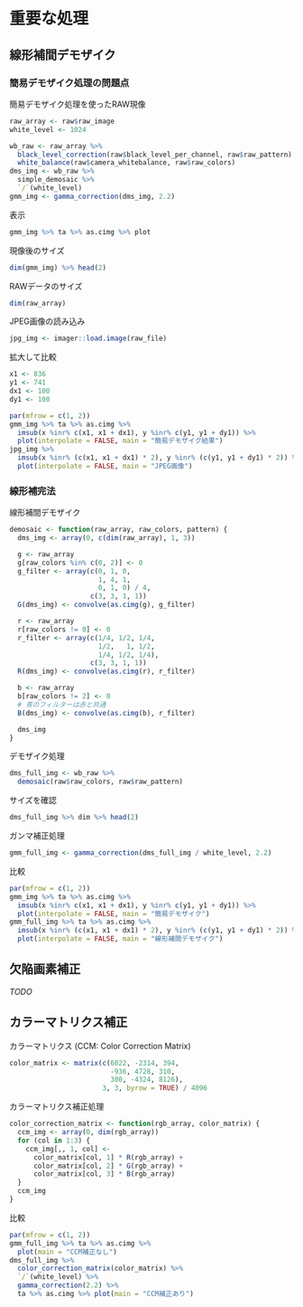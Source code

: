# 重要な処理

## 線形補間デモザイク

### 簡易デモザイク処理の問題点

簡易デモザイク処理を使ったRAW現像

```r
raw_array <- raw$raw_image
white_level <- 1024

wb_raw <- raw_array %>%
  black_level_correction(raw$black_level_per_channel, raw$raw_pattern) %>%
  white_balance(raw$camera_whitebalance, raw$raw_colors)
dms_img <- wb_raw %>%
  simple_demosaic %>%
  `/`(white_level)
gmm_img <- gamma_correction(dms_img, 2.2)
```

表示

```r
gmm_img %>% ta %>% as.cimg %>% plot
```

現像後のサイズ

```r
dim(gmm_img) %>% head(2)
```

RAWデータのサイズ

```r
dim(raw_array)
```

JPEG画像の読み込み

```r
jpg_img <- imager::load.image(raw_file)
```

拡大して比較

```r
x1 <- 836
y1 <- 741
dx1 <- 100
dy1 <- 100

par(mfrow = c(1, 2))
gmm_img %>% ta %>% as.cimg %>%
  imsub(x %inr% c(x1, x1 + dx1), y %inr% c(y1, y1 + dy1)) %>%
  plot(interpolate = FALSE, main = "簡易デモザイク結果")
jpg_img %>%
  imsub(x %inr% (c(x1, x1 + dx1) * 2), y %inr% (c(y1, y1 + dy1) * 2)) %>%
  plot(interpolate = FALSE, main = "JPEG画像")
```

### 線形補完法

線形補間デモザイク

```r
demosaic <- function(raw_array, raw_colors, pattern) {
  dms_img <- array(0, c(dim(raw_array), 1, 3))

  g <- raw_array
  g[raw_colors %in% c(0, 2)] <- 0
  g_filter <- array(c(0, 1, 0,
                      1, 4, 1,
                      0, 1, 0) / 4,
                    c(3, 3, 1, 1))
  G(dms_img) <- convolve(as.cimg(g), g_filter)

  r <- raw_array
  r[raw_colors != 0] <- 0
  r_filter <- array(c(1/4, 1/2, 1/4,
                      1/2,   1, 1/2,
                      1/4, 1/2, 1/4),
                    c(3, 3, 1, 1))
  R(dms_img) <- convolve(as.cimg(r), r_filter)

  b <- raw_array
  b[raw_colors != 2] <- 0
  # 青のフィルターは赤と共通
  B(dms_img) <- convolve(as.cimg(b), r_filter)

  dms_img
}
```

デモザイク処理

```r
dms_full_img <- wb_raw %>%
  demosaic(raw$raw_colors, raw$raw_pattern)
```

サイズを確認

```r
dms_full_img %>% dim %>% head(2)
```

ガンマ補正処理

```r
gmm_full_img <- gamma_correction(dms_full_img / white_level, 2.2)
```

比較

```r
par(mfrow = c(1, 2))
gmm_img %>% ta %>% as.cimg %>%
  imsub(x %inr% c(x1, x1 + dx1), y %inr% c(y1, y1 + dy1)) %>%
  plot(interpolate = FALSE, main = "簡易デモザイク")
gmm_full_img %>% ta %>% as.cimg %>%
  imsub(x %inr% (c(x1, x1 + dx1) * 2), y %inr% (c(y1, y1 + dy1) * 2)) %>%
  plot(interpolate = FALSE, main = "線形補間デモザイク")
```

## 欠陥画素補正

*TODO*

## カラーマトリクス補正

カラーマトリクス (CCM: Color Correction Matrix)

```r
color_matrix <- matrix(c(6022, -2314, 394,
                         -936, 4728, 310,
                         300, -4324, 8126),
                       3, 3, byrow = TRUE) / 4096
```

カラーマトリクス補正処理

```r
color_correction_matrix <- function(rgb_array, color_matrix) {
  ccm_img <- array(0, dim(rgb_array))
  for (col in 1:3) {
    ccm_img[,, 1, col] <-
      color_matrix[col, 1] * R(rgb_array) +
      color_matrix[col, 2] * G(rgb_array) +
      color_matrix[col, 3] * B(rgb_array)
  }
  ccm_img
}
```

比較

```r
par(mfrow = c(1, 2))
gmm_full_img %>% ta %>% as.cimg %>%
  plot(main = "CCM補正なし")
dms_full_img %>%
  color_correction_matrix(color_matrix) %>%
  `/`(white_level) %>%
  gamma_correction(2.2) %>%
  ta %>% as.cimg %>% plot(main = "CCM補正あり")
```
